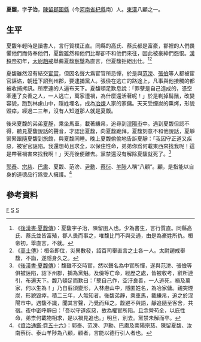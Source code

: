'''夏馥'''{{BD|？||？||catIdx=S}}，字'''子治'''，[[陳留郡|陳留郡]][[圉縣|圉縣]]（今[[河南省|河南省]][[杞縣|杞縣]]南）人。[[東漢|東漢]]八顧之一。

==生平==
夏馥年輕時是讀書人，言行質樸正直。同縣的高氏、蔡氏都是富豪，郡裡的人們畏懼他們而侍奉他們，夏馥雖然和他們比鄰卻不和他們來往，因此被豪紳們怨恨。[[漢桓帝|漢桓帝]]初年，[[太尉|太尉]][[趙戒|趙戒]]舉薦夏馥[[察舉|察舉]]為直言，但夏馥拒絕出仕。<ref>《[[:s:後漢書/卷67|後漢書·夏馥傳]]》：夏馥字子治，陳留圉人也。少為書生，言行質直。同縣高氏、蔡氏並皆富殖，郡人畏而事之，唯馥比門不與交通，由是為豪姓所仇。桓帝初，舉直言，不就。</ref><ref>《[[:s:高士傳|高士傳]]》：桓帝即位，災異數發，詔百司舉直言之士各一人。太尉趙戒舉馥，不詣，遂隱身久之。</ref>

夏馥雖然沒有結交[[宦官|宦官]]，但因名聲大爲宦官所忌憚，於是與[[范滂|范滂]]、[[張儉|張儉]]等人都被宦官誣谄，朝廷下詔到州郡，要逮捕黨人。張儉在逃亡的路途上，凡事與他接觸的都被收捕拷訊。所牽連的人遍布天下。夏馥頓足歎息說：「罪孽是自己造成的，憑空牽連了良善之人，一人逃亡，萬家遭禍，為什麼還活著呢！」於是剃掉鬍鬚，改變容貌，跑到林慮山中，隱姓埋名，成為[[冶煉|冶煉]]人家的家傭。天天受煙炭的熏烤，形貌毀瘁，經過二三年，沒有人知道那人就是夏馥。

後來夏馥的弟弟[[夏靜|夏靜]]，乘坐馬車，載著縑帛，追尋到[[涅陽市|涅陽市]]中。遇到夏馥但認不得，聽見夏馥說話的聲音，才認出夏馥，向夏馥跪拜。夏馥刻意不和他說話，夏靜緊緊跟隨夏馥到旅館，與夏馥同睡。晚上夏馥偷偷地告訴夏靜：「我因守正道又疾惡，被宦官誣陷。我還想苟且求全，以保住性命，弟弟你爲何載東西來找我呢！這是帶著禍害來找我啊！」天亮後便離去。黨禁還沒有解除夏馥就死了。<ref>《[[:s:後漢書/卷67|後漢書·夏馥傳]]》：馥雖不交時宦，然以聲名為中官所憚，遂與范滂、張儉等俱被誣陷，詔下州郡，捕為黨魁。及儉等亡命，經歷之處，皆被收考，辭所連引，布遍天下。馥乃頓足而歎曰：「孽自己作，空汙良善，一人逃死，禍及萬家，何以生為！」乃自翦須變形，入林慮山中，隱匿姓名，為冶家傭。親突煙炭，形貌毀瘁，積二三年，人無知者。後馥弟靜，乘車馬，載縑帛，追之於涅陽市中。遇馥不識，聞其言聲，乃覺而拜之。馥避不與語，靜追隨至客舍，共宿。夜中密呼靜曰：「吾以守道疾惡，故為權宦所陷。且念營苟全，以庇性命，弟柰何載物相求，是以禍見追也。」明旦，別去。黨禁未解而卒。</ref>

[[郭泰_(東漢)|郭泰]]、[[宗慈|宗慈]]、[[巴肅|巴肅]]、夏馥、范滂、[[尹勳|尹勳]]、[[蔡衍|蔡衍]]、[[羊陟|羊陟]]人稱“八顧”。顧，是指能以自身的道德品行爲受人擁護。<ref>《[[:s:資治通鑑/卷056|資治通鑑·卷五十六]]》：郭泰、范滂、尹勳、巴肅及南陽宗慈、陳留夏馥、汝南蔡衍、泰山羊陟為八顧，顧者，言能以德行引人者也。</ref>

==參考資料==
{{Reflist}}

{{東漢八顧}}
[[Category:夏姓|F]]
[[Category:陳留人|S]]
[[Category:黨錮之禍|S]]